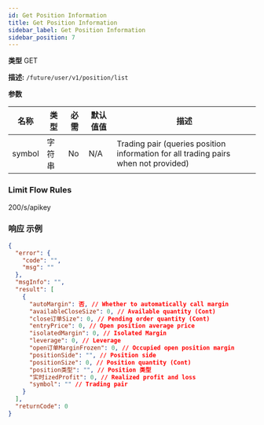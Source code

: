 ```yaml
---
id: Get Position Information
title: Get Position Information
sidebar_label: Get Position Information
sidebar_position: 7
---
```


**类型** GET

**描述:** `/future/user/v1/position/list`

**参数**

| 名称 | 类型 | 必需 | 默认值值 | 描述 |
| --- | --- | --- | --- | --- |
| symbol | 字符串 | No | N/A | Trading pair (queries position information for all trading pairs when not provided) |

### Limit Flow Rules

200/s/apikey

### 响应 示例

```json title="响应"
{
  "error": {
    "code": "",
    "msg": ""
  },
  "msgInfo": "",
  "result": [
    {
      "autoMargin": 否, // Whether to automatically call margin
      "availableCloseSize": 0, // Available quantity (Cont)
      "close订单Size": 0, // Pending order quantity (Cont)
      "entryPrice": 0, // Open position average price
      "isolatedMargin": 0, // Isolated Margin
      "leverage": 0, // Leverage
      "open订单MarginFrozen": 0, // Occupied open position margin
      "positionSide": "", // Position side
      "positionSize": 0, // Position quantity (Cont)
      "position类型": "", // Position 类型
      "实时izedProfit": 0, // Realized profit and loss
      "symbol": "" // Trading pair
    }
  ],
  "returnCode": 0
}
```

